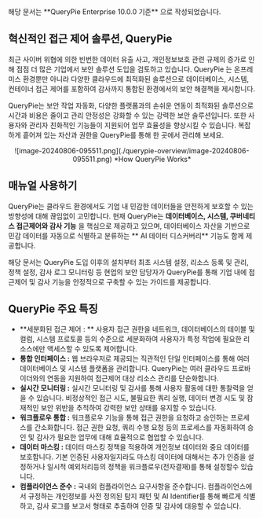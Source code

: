 
<Callout type="info">
해당 문서는  **QueryPie Enterprise 10.0.0 기준** 으로 작성되었습니다.
</Callout>

## 혁신적인 접근 제어 솔루션, QueryPie

최근 사이버 위협에 의한 빈번한 데이터 유출 사고, 개인정보보호 관련 규제의 증가로 인해 점점 더 많은 기업에서 보안 솔루션 도입을 검토하고 있습니다. QueryPie 는 온프레미스 환경뿐만 아니라 다양한 클라우드에 최적화된 솔루션으로 데이터베이스, 시스템, 컨테이너 접근 제어를 포함하여 감사까지 통합된 환경에서의 보안 해결책을 제시합니다.

QueryPie는 보안 작업 자동화, 다양한 플랫폼과의 손쉬운 연동이 최적화된 솔루션으로 시간과 비용은 줄이고 관리 안정성은 강화할 수 있는 강력한 보안 솔루션입니다. 또한 사용자와 관리자 친화적인 기능들이 지원되어 업무 효율성을 향상시킬 수 있습니다. 복잡하게 흩어져 있는 자산과 권한을 QueryPie를 통해 한 곳에서 관리해 보세요.
<p align="center">
![image-20240806-095511.png](./querypie-overview/image-20240806-095511.png)
*How QueryPie Works*
</p>


## 매뉴얼 사용하기

QueryPie는 클라우드 환경에서도 기업 내 민감한 데이터들을 안전하게 보호할 수 있는 방향성에 대해 끊임없이 고민합니다. 현재 QueryPie는  **데이터베이스, 시스템, 쿠버네티스 접근제어와 감사 기능** 을 핵심으로 제공하고 있으며, 데이터베이스 자산을 기반으로 민감 데이터를 자동으로 식별하고 분류하는 ** AI 데이터 디스커버리**  기능도 함께 제공합니다.

해당 문서는 QueryPie 도입 이후의 설치부터 최초 시스템 설정, 리소스 등록 및 관리, 정책 설정, 감사 로그 모니터링 등 현업의 보안 담당자가 QueryPie를 통해 기업 내에 접근제어 및 감사 기능을 안정적으로 구축할 수 있는 가이드를 제공합니다.


## QueryPie 주요 특징

*  **세분화된 접근 제어 : ** 사용자 접근 권한을 네트워크, 데이터베이스의 테이블 및 컬럼, 시스템 프로토콜 등의 수준으로 세분화하여 사용자가 특정 작업에 필요한 리소스에만 액세스할 수 있도록 제어합니다.
*  **통합 인터페이스 :**  웹 브라우저로 제공되는 직관적인 단일 인터페이스를 통해 여러 데이터베이스 및 시스템 플랫폼을 관리합니다. QueryPie는 여러 클라우드 프로바이더와의 연동을 지원하여 접근제어 대상 리소스 관리를 단순화합니다.
*  **실시간 모니터링 :**  실시간 모니터링 및 감사를 통해 사용자 활동에 대한 통찰력을 얻을 수 있습니다. 비정상적인 접근 시도, 불필요한 쿼리 실행, 데이터 변경 시도 및 잠재적인 보안 위반을 추적하여 강력한 보안 상태를 유지할 수 있습니다.
*  **워크플로우 통합 :**  워크플로우 기능을 통해 접근 권한을 요청하고 승인하는 프로세스를 간소화합니다. 접근 권한 요청, 쿼리 수행 요청 등의 프로세스를 자동화하여 승인 및 감사가 필요한 업무에 대해 효율적으로 협업할 수 있습니다.
*  **데이터 마스킹 :**  데이터 마스킹 정책을 적용하여 개인정보 데이터와 중요 데이터를 보호합니다. 기본 인증된 사용자일지라도 마스킹 데이터에 대해서는 추가 인증을 설정하거나 일시적 예외처리등의 정책을 워크플로우(전자결재)를 통해 설정할수 있습니다.
*  **컴플라이언스 준수 :**  국내외 컴플라이언스 요구사항을 준수합니다. 컴플라이언스에서 규정하는 개인정보를 사전 정의된 탐지 패턴 및 AI Identifier를 통해 빠르게 식별하고, 감사 로그를 보고서 형태로 추출하여 인증 및 감사에 대응할 수 있습니다. 


